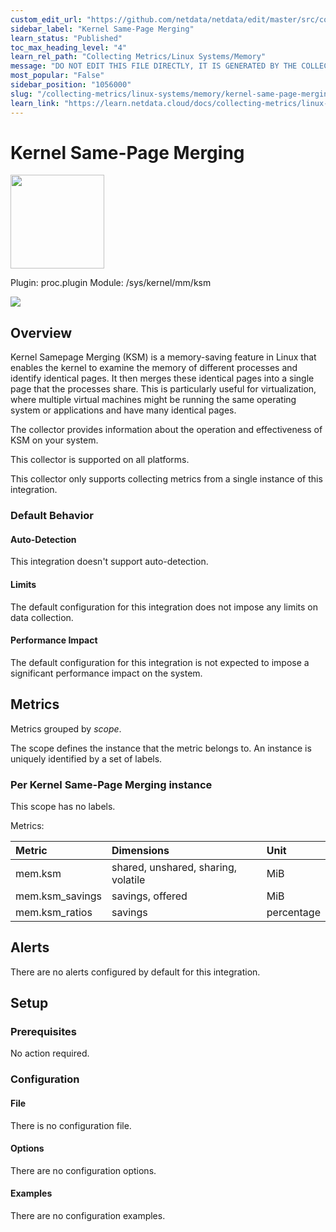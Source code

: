 ```yaml
---
custom_edit_url: "https://github.com/netdata/netdata/edit/master/src/collectors/proc.plugin/metadata.yaml"
sidebar_label: "Kernel Same-Page Merging"
learn_status: "Published"
toc_max_heading_level: "4"
learn_rel_path: "Collecting Metrics/Linux Systems/Memory"
message: "DO NOT EDIT THIS FILE DIRECTLY, IT IS GENERATED BY THE COLLECTOR'S metadata.yaml FILE"
most_popular: "False"
sidebar_position: "1056000"
slug: "/collecting-metrics/linux-systems/memory/kernel-same-page-merging"
learn_link: "https://learn.netdata.cloud/docs/collecting-metrics/linux-systems/memory/kernel-same-page-merging"
---
```



# Kernel Same-Page Merging


<img src="https://netdata.cloud/img/microchip.svg" width="150"/>


Plugin: proc.plugin
Module: /sys/kernel/mm/ksm

<img src="https://img.shields.io/badge/maintained%20by-Netdata-%2300ab44" />

## Overview

Kernel Samepage Merging (KSM) is a memory-saving feature in Linux that enables the kernel to examine the
memory of different processes and identify identical pages. It then merges these identical pages into a
single page that the processes share. This is particularly useful for virtualization, where multiple virtual
machines might be running the same operating system or applications and have many identical pages.

The collector provides information about the operation and effectiveness of KSM on your system.




This collector is supported on all platforms.

This collector only supports collecting metrics from a single instance of this integration.


### Default Behavior

#### Auto-Detection

This integration doesn't support auto-detection.

#### Limits

The default configuration for this integration does not impose any limits on data collection.

#### Performance Impact

The default configuration for this integration is not expected to impose a significant performance impact on the system.


## Metrics

Metrics grouped by *scope*.

The scope defines the instance that the metric belongs to. An instance is uniquely identified by a set of labels.



### Per Kernel Same-Page Merging instance



This scope has no labels.

Metrics:

| Metric | Dimensions | Unit |
|:------|:----------|:----|
| mem.ksm | shared, unshared, sharing, volatile | MiB |
| mem.ksm_savings | savings, offered | MiB |
| mem.ksm_ratios | savings | percentage |



## Alerts

There are no alerts configured by default for this integration.


## Setup

### Prerequisites

No action required.

### Configuration

#### File

There is no configuration file.
#### Options



There are no configuration options.

#### Examples
There are no configuration examples.


